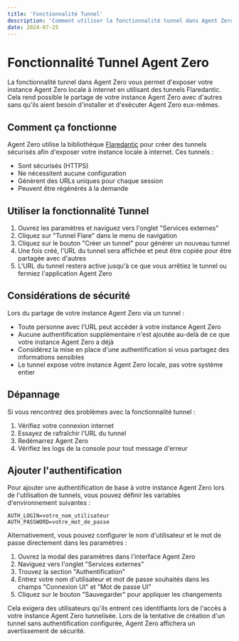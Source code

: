 ```yaml
---
title: 'Fonctionnalité Tunnel'
description: 'Comment utiliser la fonctionnalité tunnel dans Agent Zero.'
date: 2024-07-25
---
```


# Fonctionnalité Tunnel Agent Zero

La fonctionnalité tunnel dans Agent Zero vous permet d'exposer votre instance Agent Zero locale à internet en utilisant des tunnels Flaredantic. Cela rend possible le partage de votre instance Agent Zero avec d'autres sans qu'ils aient besoin d'installer et d'exécuter Agent Zero eux-mêmes.

## Comment ça fonctionne

Agent Zero utilise la bibliothèque [Flaredantic](https://pypi.org/project/flaredantic/) pour créer des tunnels sécurisés afin d'exposer votre instance locale à internet. Ces tunnels :

- Sont sécurisés (HTTPS)
- Ne nécessitent aucune configuration
- Génèrent des URLs uniques pour chaque session
- Peuvent être régénérés à la demande

## Utiliser la fonctionnalité Tunnel

1. Ouvrez les paramètres et naviguez vers l'onglet "Services externes"
2. Cliquez sur "Tunnel Flare" dans le menu de navigation
3. Cliquez sur le bouton "Créer un tunnel" pour générer un nouveau tunnel
4. Une fois créé, l'URL du tunnel sera affichée et peut être copiée pour être partagée avec d'autres
5. L'URL du tunnel restera active jusqu'à ce que vous arrêtiez le tunnel ou fermiez l'application Agent Zero

## Considérations de sécurité

Lors du partage de votre instance Agent Zero via un tunnel :

- Toute personne avec l'URL peut accéder à votre instance Agent Zero
- Aucune authentification supplémentaire n'est ajoutée au-delà de ce que votre instance Agent Zero a déjà
- Considérez la mise en place d'une authentification si vous partagez des informations sensibles
- Le tunnel expose votre instance Agent Zero locale, pas votre système entier

## Dépannage

Si vous rencontrez des problèmes avec la fonctionnalité tunnel :

1. Vérifiez votre connexion internet
2. Essayez de rafraîchir l'URL du tunnel
3. Redémarrez Agent Zero
4. Vérifiez les logs de la console pour tout message d'erreur

## Ajouter l'authentification

Pour ajouter une authentification de base à votre instance Agent Zero lors de l'utilisation de tunnels, vous pouvez définir les variables d'environnement suivantes :

```
AUTH_LOGIN=votre_nom_utilisateur
AUTH_PASSWORD=votre_mot_de_passe
```

Alternativement, vous pouvez configurer le nom d'utilisateur et le mot de passe directement dans les paramètres :

1. Ouvrez la modal des paramètres dans l'interface Agent Zero
2. Naviguez vers l'onglet "Services externes"
3. Trouvez la section "Authentification"
4. Entrez votre nom d'utilisateur et mot de passe souhaités dans les champs "Connexion UI" et "Mot de passe UI"
5. Cliquez sur le bouton "Sauvegarder" pour appliquer les changements

Cela exigera des utilisateurs qu'ils entrent ces identifiants lors de l'accès à votre instance Agent Zero tunnelisée. Lors de la tentative de création d'un tunnel sans authentification configurée, Agent Zero affichera un avertissement de sécurité. 